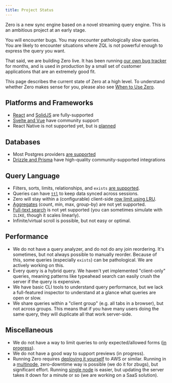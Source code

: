 ```yaml
---
title: Project Status
---
```


<Note type="warning" emoji="🚧" heading="Zero is in Alpha">
Zero is a new sync engine based on a novel streaming query engine. This is an ambitious project at an early stage.

You will encounter bugs. You may encounter pathologically slow queries. You are likely to encounter situations where ZQL is not powerful enough to express the
query you want.

That said, we are building Zero live. It has been running [our own bug tracker](https://zbugs.rocicorp.dev) for months, and is used in production by a small set of customer applications that are an extremely good fit.

This page describes the current state of Zero at a high level. To understand whether Zero makes sense for you, please also see [When to Use Zero](./when-to-use).
</Note>

## Platforms and Frameworks

* [React](./react) and [SolidJS](./solidjs) are fully-supported
* [Svelte and Vue](community) have community support
* React Native is not supported yet, but is [planned](roadmap)

## Databases

* Most Postgres providers [are supported](connecting-to-postgres)
* [Drizzle and Prisma](community) have high-quality community-supported integrations

## Query Language

* Filters, sorts, limits, relationships, and `exists` [are supported](./reading-data).
* Queries can have [`ttl`](reading-data#background-queries) to keep data synced across sessions.
* Zero will stay within a (configurable) client-side [row limit using LRU](reading-data#client-capacity-management).
* [Aggregates](roadmap) (count, min, max, group-by) are not yet supported.
* [Full-text search](roadmap) is not yet supported (you can sometimes simulate with `ILIKE`, though it scales linearly).
* Infinite/virtual scroll is possible, but not easy or optimal.

## Performance

* We do not have a query analyzer, and do not do any join reordering. It's sometimes, but not always possible to manually reorder. Because of this, some queries (especially `exists`) can be pathological. We are actively working on this.
* Every query is a hybrid query. We haven't yet implemented "client-only" queries, meaning patterns like typeahead search can easily crush the server if the query is expensive.
* We have basic CLI tools to understand query performance, but we lack a full-featured inspector to understand at a glance what queries are open or slow.
* We share queries within a "client group" (e.g. all tabs in a browser), but not across groups. This means that if you have many users doing the same query, they will duplicate all that work server-side.

## Miscellaneous

* We do not have a way to limit queries to only expected/allowed forms ([in progress](roadmap)).
* We do not have a good way to support previews (in progress).
* Running Zero requires [deploying it yourself](deployment) to AWS or similar. Running in a [multinode](deployment#guide-multi-node-on-sstaws), zero-downtime way is possible (we do it for zbugs), but significant effort. Running [single node](deployment#guide-single-node-on-flyio) is easier, but updating the server takes it down for a minute or so (we are working on a SaaS solution).
